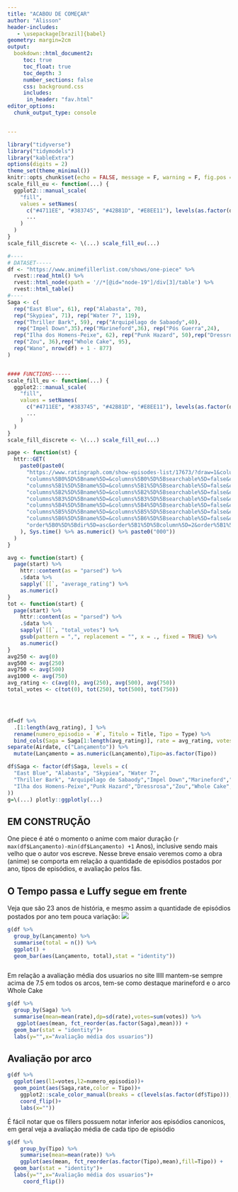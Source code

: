 ```yaml
---
title: "ACABOU DE COMEÇAR"
author: "Alisson"
header-includes:
   - \usepackage[brazil]{babel}
geometry: margin=2cm
output: 
  bookdown::html_document2:
     toc: true
     toc_float: true
     toc_depth: 3
     number_sections: false
     css: background.css
     includes:
      in_header: "fav.html"
editor_options:
  chunk_output_type: console


---
```


```r
library("tidyverse")
library("tidymodels")
library("kableExtra")
options(digits = 2)
theme_set(theme_minimal())
knitr::opts_chunk$set(echo = FALSE, message = F, warning = F, fig.pos = "H", fig.align = "center", fig.width = 7.8, fig.height = 4.85)
scale_fill_eu <- function(...) {
  ggplot2:::manual_scale(
    "fill",
    values = setNames(
      c("#4711EE", "#383745", "#42B81D", "#E8EE11"), levels(as.factor(data$Tipo)),
      ...
    )
  )
}
scale_fill_discrete <- \(...) scale_fill_eu(...)
```
```r
#----
# DATASET-----
df <- "https://www.animefillerlist.com/shows/one-piece" %>%
  rvest::read_html() %>%
  rvest::html_node(xpath = '//*[@id="node-19"]/div[3]/table') %>%
  rvest::html_table()
#----
Saga <- c(
  rep("East Blue", 61), rep("Alabasta", 70),
  rep("Skypiea", 71), rep("Water 7", 119),
  rep("Thriller Bark", 59), rep("Arquipélago de Sabaody",40),
   rep("Impel Down",35),rep("Marineford",36), rep("Pós Guerra",24),
  rep("Ilha dos Homens-Peixe", 62), rep("Punk Hazard", 50),rep("Dressrosa", 118),
  rep("Zou", 36),rep("Whole Cake", 95),
  rep("Wano", nrow(df) + 1 - 877)
)


#### FUNCTIONS------
scale_fill_eu <- function(...) {
  ggplot2:::manual_scale(
    "fill",
    values = setNames(
      c("#4711EE", "#383745", "#42B81D", "#E8EE11"), levels(as.factor(df$Tipo)),
      ...
    )
  )
}
scale_fill_discrete <- \(...) scale_fill_eu(...)

page <- function(st) {
  httr::GET(
    paste0(paste0(
      "https://www.ratingraph.com/show-episodes-list/17673/?draw=1&columns%5B0%5D%5Bdata%5D=trend&",
      "columns%5B0%5D%5Bname%5D=&columns%5B0%5D%5Bsearchable%5D=false&columns%5B0%5D%5Borderable%5D=true&columns%5B0%5D%5Bsearch%5D%5Bvalue%5D=&columns%5B0%5D%5Bsearch%5D%5Bregex%5D=false&columns%5B1%5D%5Bdata%5D=season&",
      "columns%5B1%5D%5Bname%5D=&columns%5B1%5D%5Bsearchable%5D=false&columns%5B1%5D%5Borderable%5D=true&columns%5B1%5D%5Bsearch%5D%5Bvalue%5D=&columns%5B1%5D%5Bsearch%5D%5Bregex%5D=false&columns%5B2%5D%5Bdata%5D=episode&",
      "columns%5B2%5D%5Bname%5D=&columns%5B2%5D%5Bsearchable%5D=false&columns%5B2%5D%5Borderable%5D=true&columns%5B2%5D%5Bsearch%5D%5Bvalue%5D=&columns%5B2%5D%5Bsearch%5D%5Bregex%5D=false&columns%5B3%5D%5Bdata%5D=name&",
      "columns%5B3%5D%5Bname%5D=&columns%5B3%5D%5Bsearchable%5D=false&columns%5B3%5D%5Borderable%5D=true&columns%5B3%5D%5Bsearch%5D%5Bvalue%5D=&columns%5B3%5D%5Bsearch%5D%5Bregex%5D=false&columns%5B4%5D%5Bdata%5D=start&",
      "columns%5B4%5D%5Bname%5D=&columns%5B4%5D%5Bsearchable%5D=false&columns%5B4%5D%5Borderable%5D=true&columns%5B4%5D%5Bsearch%5D%5Bvalue%5D=&columns%5B4%5D%5Bsearch%5D%5Bregex%5D=false&columns%5B5%5D%5Bdata%5D=total_votes&",
      "columns%5B5%5D%5Bname%5D=&columns%5B5%5D%5Bsearchable%5D=false&columns%5B5%5D%5Borderable%5D=true&columns%5B5%5D%5Bsearch%5D%5Bvalue%5D=&columns%5B5%5D%5Bsearch%5D%5Bregex%5D=false&columns%5B6%5D%5Bdata%5D=average_rating&",
      "columns%5B6%5D%5Bname%5D=&columns%5B6%5D%5Bsearchable%5D=false&columns%5B6%5D%5Borderable%5D=true&columns%5B6%5D%5Bsearch%5D%5Bvalue%5D=&columns%5B6%5D%5Bsearch%5D%5Bregex%5D=false&order%5B0%5D%5Bcolumn%5D=1&",
      "order%5B0%5D%5Bdir%5D=asc&order%5B1%5D%5Bcolumn%5D=2&order%5B1%5D%5Bdir%5D=asc&start=", st, "&length=250&search%5Bvalue%5D=&search%5Bregex%5D=false&_="
    ), Sys.time() %>% as.numeric() %>% paste0("000"))
  )
}

avg <- function(start) {
  page(start) %>%
    httr::content(as = "parsed") %>%
    .$data %>%
    sapply(`[[`, "average_rating") %>%
    as.numeric()
}
tot <- function(start) {
  page(start) %>%
    httr::content(as = "parsed") %>%
    .$data %>%
    sapply(`[[`, "total_votes") %>%
    gsub(pattern = ",", replacement = "", x = ., fixed = TRUE) %>%
    as.numeric()
}
avg250 <- avg(0)
avg500 <- avg(250)
avg750 <- avg(500)
avg1000 <- avg(750)
avg_rating <- c(avg(0), avg(250), avg(500), avg(750))
total_votes <- c(tot(0), tot(250), tot(500), tot(750))




df=df %>%
  .[1:length(avg_rating), ] %>% 
  rename(numero_episodio = `#`, Titulo = Title, Tipo = Type) %>%
  bind_cols(Saga = Saga[1:length(avg_rating)], rate = avg_rating, votes = total_votes) %>% 
separate(Airdate, c("Lançamento")) %>%
  mutate(Lançamento = as.numeric(Lançamento),Tipo=as.factor(Tipo))

df$Saga <- factor(df$Saga, levels = c(
  "East Blue", "Alabasta", "Skypiea", "Water 7",
  "Thriller Bark", "Arquipélago de Sabaody","Impel Down","Marineford","Pós Guerra",
  "Ilha dos Homens-Peixe","Punk Hazard","Dressrosa","Zou","Whole Cake","Wano"
))
g=\(...) plotly::ggplotly(...)
```

## EM CONSTRUÇÃO

One piece é até o momento  o anime com maior duração (`r max(df$Lançamento)-min(df$Lançamento) +1 ` Anos), inclusive sendo mais velho que o autor vos escreve. Nesse breve ensaio veremos como a obra (anime) se comporta em relação a quantidade de episódios postados por ano, tipos de episódios, e avaliação pelos fãs.

## O Tempo passa e Luffy segue em frente
Veja que são 23 anos de história, e mesmo assim a quantidade de episódios postados por ano tem pouca variação:
![](https://media.giphy.com/media/SJXzadwbexJEAZ9S1B/giphy.gif)
```r
g(df %>%
  group_by(Lançamento) %>%
  summarise(total = n()) %>%
  ggplot() +
  geom_bar(aes(Lançamento, total),stat = "identity"))



```
Em relação a avaliação média dos usuarios no site lllll mantem-se sempre acima de 7.5 em todos os arcos, tem-se como destaque  marineford e o arco Whole Cake
```r
g(df %>%
  group_by(Saga) %>%
  summarise(mean=mean(rate),dp=sd(rate),votes=sum(votes)) %>% 
   ggplot(aes(mean, fct_reorder(as.factor(Saga),mean))) +
  geom_bar(stat = "identity")+
  labs(y="",x="Avaliação média dos usuarios"))

```


## Avaliação por arco

```r

g(df %>% 
  ggplot(aes(l1=votes,l2=numero_episodio))+
  geom_point(aes(Saga,rate,color = Tipo))+
    ggplot2::scale_color_manual(breaks = c(levels(as.factor(df$Tipo))), values = c("#4711EE", "#383745", "#42B81D", "#E8EE11"))+
    coord_flip()+
    labs(x=""))
```
É fácil notar que os fillers possuem notar inferior aos episódios canonicos, em geral veja a avaliação média de cada tipo de episódio


```r
g(df %>%
    group_by(Tipo) %>%
    summarise(mean=mean(rate)) %>% 
    ggplot(aes(mean, fct_reorder(as.factor(Tipo),mean),fill=Tipo)) +
  geom_bar(stat = "identity")+
  labs(y="",x="Avaliação média dos usuarios")+
     coord_flip())
```



